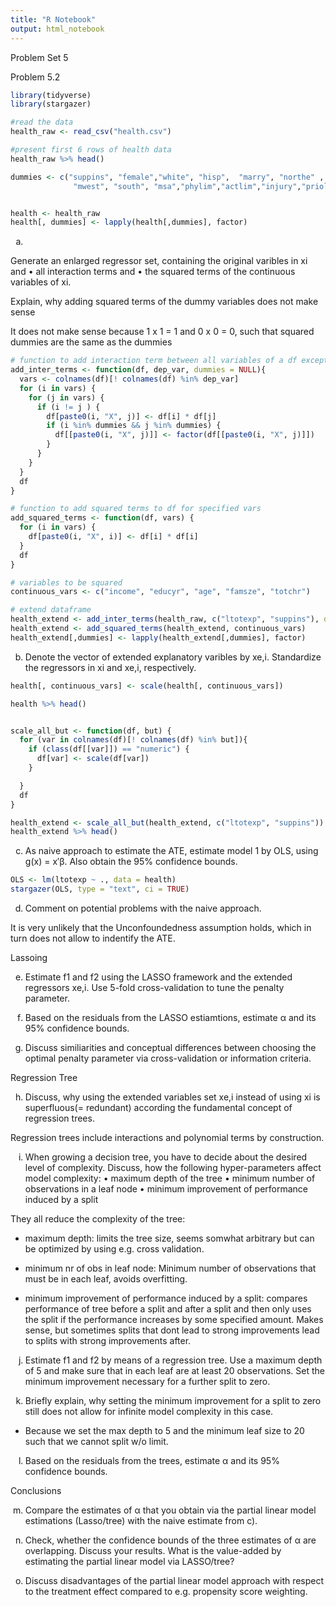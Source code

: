 ```yaml
---
title: "R Notebook"
output: html_notebook
---
```


Problem Set 5 

Problem 5.2

```r
library(tidyverse)
library(stargazer)

#read the data
health_raw <- read_csv("health.csv")

#present first 6 rows of health data
health_raw %>% head()

dummies <- c("suppins", "female","white", "hisp",  "marry", "northe" , 
              "mwest", "south", "msa","phylim","actlim","injury","priolist", "hvgg")


health <- health_raw
health[, dummies] <- lapply(health[,dummies], factor)
```

a)

Generate an enlarged regressor set, containing the original varibles in xi and
• all interaction terms and
• the squared terms of the continuous variables of xi. 


Explain, why adding squared terms of the dummy variables does not make sense

It does not make sense because 1 x 1 = 1 and 0 x 0 = 0, such that squared dummies are the same as the dummies 

```r
# function to add interaction term between all variables of a df except the dep_var
add_inter_terms <- function(df, dep_var, dummies = NULL){
  vars <- colnames(df)[! colnames(df) %in% dep_var]
  for (i in vars) {
    for (j in vars) {
      if (i != j ) {
        df[paste0(i, "X", j)] <- df[i] * df[j]
        if (i %in% dummies && j %in% dummies) {
          df[[paste0(i, "X", j)]] <- factor(df[[paste0(i, "X", j)]])
        } 
      }
    }  
  }
  df
}

# function to add squared terms to df for specified vars
add_squared_terms <- function(df, vars) {
  for (i in vars) {
    df[paste0(i, "X", i)] <- df[i] * df[i]
  }
  df
}

# variables to be squared
continuous_vars <- c("income", "educyr", "age", "famsze", "totchr")

# extend dataframe
health_extend <- add_inter_terms(health_raw, c("ltotexp", "suppins"), dummies = dummies)
health_extend <- add_squared_terms(health_extend, continuous_vars)
health_extend[,dummies] <- lapply(health_extend[,dummies], factor)
```


b) Denote the vector of extended explanatory varibles by xe,i. Standardize the regressors in xi
and xe,i, respectively.

```r
health[, continuous_vars] <- scale(health[, continuous_vars]) 

health %>% head()


scale_all_but <- function(df, but) {
  for (var in colnames(df)[! colnames(df) %in% but]){
    if (class(df[[var]]) == "numeric") {
      df[var] <- scale(df[var])
    }

  }
  df
}

health_extend <- scale_all_but(health_extend, c("ltotexp", "suppins"))
health_extend %>% head()
```

c) As naive approach to estimate the ATE, estimate model 1 by OLS, using g(x) = x′β. Also
obtain the 95% confidence bounds.

```r
OLS <- lm(ltotexp ~ ., data = health)
stargazer(OLS, type = "text", ci = TRUE)
```

d) Comment on potential problems with the naive approach.

It is very unlikely that the Unconfoundedness assumption holds, which in turn does not allow to indentify the ATE. 


Lassoing

e) Estimate f1 and f2 using the LASSO framework and the extended regressors xe,i. Use 5-fold
cross-validation to tune the penalty parameter.

f) Based on the residuals from the LASSO estiamtions, estimate α and its 95% confidence
bounds.

g) Discuss similiarities and conceptual differences between choosing the optimal penalty parameter
via cross-validation or information criteria.


Regression Tree

h) Discuss, why using the extended variables set xe,i instead of using xi is superfluous(= redundant) according
the fundamental concept of regression trees.

Regression trees include interactions and polynomial terms by construction.


i) When growing a decision tree, you have to decide about the desired level of complexity.
Discuss, how the following hyper-parameters affect model complexity:
• maximum depth of the tree
• minimum number of observations in a leaf node
• minimum improvement of performance induced by a split

They all reduce the complexity of the tree:

* maximum depth: limits the tree size, seems somwhat arbitrary but can be optimized by using e.g. cross validation. 

* minimum nr of obs in leaf node: Minimum number of observations that must be in each leaf, avoids overfitting.

* minimum improvement of performance induced by a split: compares performance of tree before a split and after a split and then only uses the split if the performance increases by some specified amount. Makes sense, but sometimes splits that dont lead to strong improvements lead to splits with strong improvements after.

j) Estimate f1 and f2 by means of a regression tree. Use a maximum depth of 5 and make sure
that in each leaf are at least 20 observations. Set the minimum improvement necessary for a
further split to zero.

k) Briefly explain, why setting the minimum improvement for a split to zero still does not allow
for infinite model complexity in this case.

* Because we set the max depth to 5 and the minimum leaf size to 20 such that we cannot split w/o limit.

l) Based on the residuals from the trees, estimate α and its 95% confidence bounds.


Conclusions

m) Compare the estimates of α that you obtain via the partial linear model estimations (Lasso/tree)
with the naive estimate from c).

n) Check, whether the confidence bounds of the three estimates of α are overlapping. Discuss
your results. What is the value-added by estimating the partial linear model via LASSO/tree?

o) Discuss disadvantages of the partial linear model approach with respect to the treatment
effect compared to e.g. propensity score weighting.
